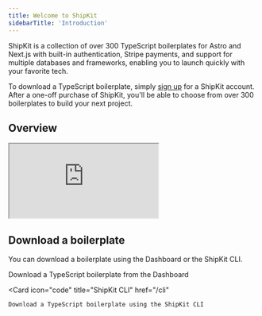 ```yaml
---
title: Welcome to ShipKit
sidebarTitle: 'Introduction'
---
```


ShipKit is a collection of over 300 TypeScript boilerplates for Astro and Next.js with built-in authentication, Stripe payments, and support for multiple databases and frameworks, enabling you to launch quickly with your favorite tech.

To download a TypeScript boilerplate, simply [sign up](https://shipkit.app/sign-up) for a ShipKit account. After a one-off purchase of ShipKit, you'll be able to choose from over 300 boilerplates to build your next project.

## Overview

<iframe
      class="mx-auto aspect-video w-full max-w-3xl rounded-xl border-none"
      src="https://www.youtube.com/embed/BA1L79PNLpI?rel=0&modestbranding=1&autohide=1&showinfo=0"
      title="ShipKit - Over 300 TypeScript Boilerplates for Next.js and Astro"
      allow="accelerometer; autoplay; clipboard-write; encrypted-media; gyroscope; picture-in-picture;"
      referrerpolicy="strict-origin-when-cross-origin"
      allowfullscreen
    >
</iframe>

## Download a boilerplate

You can download a boilerplate using the Dashboard or the ShipKit CLI.

<CardGroup cols={2}>
  <Card
    icon="download"
    title="Dashboard"
    href="/download"
  >
    Download a TypeScript boilerplate from the Dashboard
  </Card>

  <Card
    icon="code"
    title="ShipKit CLI"
    href="/cli"
  >
    Download a TypeScript boilerplate using the ShipKit CLI
  </Card>
</CardGroup>
